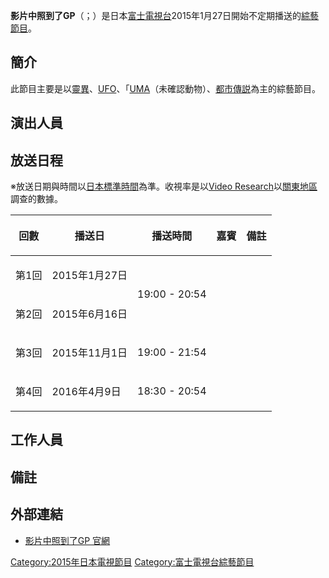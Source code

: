 {{Unreferenced|time=2016-07-21T09:21:21+00:00}}
'''影片中照到了GP'''（{{lang-ja|映っちゃった映像GP}}；{{lang|ja|うつっちゃったえいぞうグランプリ}}）是日本[[富士電視台|富士電視台]]2015年1月27日開始不定期播送的[[綜藝節目|綜藝節目]]。

== 簡介 ==
此節目主要是以[[靈異|靈異]]、[[UFO|UFO]]、「[[未確認動物|UMA]]（未確認動物）、[[都市傳説|都市傳説]]為主的綜藝節目。

== 演出人員 ==

== 放送日程 ==
※放送日期與時間以[[日本標準時間|日本標準時間]]為準。收視率是以[[Video_Research|Video Research]]以[[關東地區|關東地區]]調查的數據。
{| class="wikitable"
!回數!!播送日!!播送時間!!嘉賓!!備註
|-
|第1回||2015年1月27日||rowspan=2|19:00 - 20:54||  ||
|-
|第2回||2015年6月16日||  ||
|-
|第3回||2015年11月1日|| 19:00 - 21:54 ||  ||
|-
|第4回||2016年4月9日|| 18:30 - 20:54 ||  ||
|}

== 工作人員 ==

== 備註 ==

== 外部連結 ==
* [http://www.fujitv.co.jp/b_hp/eizougp/ 影片中照到了GP 官網] {{Wayback|url=http://www.fujitv.co.jp/b_hp/eizougp/ |date=20210414115747 }}

{{DEFAULTSORT:Utsu tchatta Eizō Guranpuri}}
[[Category:2015年日本電視節目|Category:2015年日本電視節目]]
[[Category:富士電視台綜藝節目|Category:富士電視台綜藝節目]]